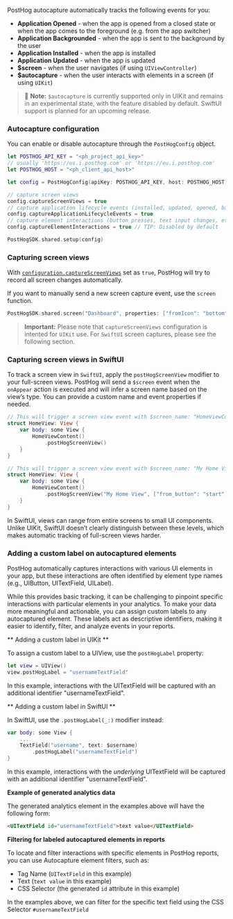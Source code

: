 PostHog autocapture automatically tracks the following events for you:

-   **Application Opened** - when the app is opened from a closed state or when the app comes to the foreground (e.g. from the app switcher)
-   **Application Backgrounded** - when the app is sent to the background by the user
-   **Application Installed** - when the app is installed
-   **Application Updated** - when the app is updated
-   **$screen** - when the user navigates (if using `UIViewController`)
-   **$autocapture** - when the user interacts with elements in a screen (if using `UIKit`)

> 🚧 **Note:** `$autocapture` is currently supported only in UIKit and remains in an experimental state, with the feature disabled by default. SwiftUI support is planned for an upcoming release.

### Autocapture configuration

You can enable or disable autocapture through the `PostHogConfig` object.

```swift file=AppDelegate.swift
let POSTHOG_API_KEY = "<ph_project_api_key>"
// usually 'https://us.i.posthog.com' or 'https://eu.i.posthog.com'
let POSTHOG_HOST = "<ph_client_api_host>"

let config = PostHogConfig(apiKey: POSTHOG_API_KEY, host: POSTHOG_HOST)

// capture screen views
config.captureScreenViews = true 
// capture application lifecycle events (installed, updated, opened, backgrounded)
config.captureApplicationLifecycleEvents = true
// capture element interactions (button presses, text input changes, etc.)
config.captureElementInteractions = true // TIP: Disabled by default

PostHogSDK.shared.setup(config)
```

### Capturing screen views

With [`configuration.captureScreenViews`](/docs/libraries/ios#all-configuration-options) set as `true`, PostHog will try to record all screen changes automatically.

If you want to manually send a new screen capture event, use the `screen` function.

```swift
PostHogSDK.shared.screen("Dashboard", properties: ["fromIcon": "bottom"])
```

> **Important:** Please note that `captureScreenViews` configuration is intented for `UIKit` use. For `SwiftUI` screen captures, please see the following section.

### Capturing screen views in SwiftUI

To track a screen view in `SwiftUI`, apply the `postHogScreenView` modifier to your full-screen views. 
PostHog will send a `$screen` event when the `onAppear` action is executed and will infer a screen name based on the view’s type. You can provide a custom name and event properties if needed.

```swift file=HomeView.swift
// This will trigger a screen view event with $screen_name: "HomeViewContent"
struct HomeView: View {
    var body: some View {
        HomeViewContent()
            .postHogScreenView()
    }
}

// This will trigger a screen view event with $screen_name: "My Home View" and an additional event property from_button: "start"
struct HomeView: View {
    var body: some View {
        HomeViewContent()
            .postHogScreenView("My Home View", ["from_button": "start"])
    }
}
```

In SwiftUI, views can range from entire screens to small UI components. Unlike UIKit, SwiftUI doesn’t clearly distinguish between these levels, which makes automatic tracking of full-screen views harder.

### Adding a custom label on autocaptured elements

PostHog automatically captures interactions with various UI elements in your app, but these interactions are often identified by element type names (e.g., UIButton, UITextField, UILabel). 

While this provides basic tracking, it can be challenging to pinpoint specific interactions with particular elements in your analytics. To make your data more meaningful and actionable, you can assign custom labels to any autocaptured element. These labels act as descriptive identifiers, making it easier to identify, filter, and analyze events in your reports.

** Adding a custom label in UIKit **

To assign a custom label to a UIView, use the `postHogLabel` property:

```swift
let view = UIView()
view.postHogLabel = "usernameTextField"
```

In this example, interactions with the UITextField will be captured with an additional identifier "usernameTextField".

** Adding a custom label in SwiftUI **

In SwiftUI, use the `.postHogLabel(_:)` modifier instead:

```swift
var body: some View {
    ...
    TextField("username", text: $username)
        .postHogLabel("usernameTextField")
}
```

In this example, interactions with the _underlying_ UITextField will be captured with an additional identifier "usernameTextField".

**Example of generated analytics data**

The generated analytics element in the examples above will have the following form: 

```html
<UITextField id="usernameTextField">text value</UITextField>
```

**Filtering for labeled autocaptured elements in reports**

To locate and filter interactions with specific elements in PostHog reports, you can use Autocapture element filters, such as:

- Tag Name (`UITextField` in this example)
- Text (`text value` in this example)
- CSS Selector (the generated `id` attribute in this example)

In the examples above, we can filter for the specific text field using the CSS Selector `#usernameTextField`